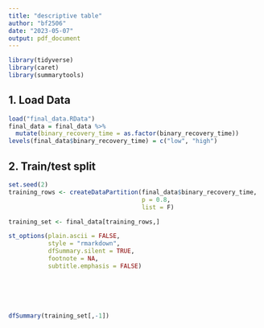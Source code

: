 ```yaml
---
title: "descriptive table"
author: "bf2506"
date: "2023-05-07"
output: pdf_document
---
```

```r
library(tidyverse)
library(caret)
library(summarytools)
```

## 1. Load Data
```r
load("final_data.RData")
final_data = final_data %>% 
  mutate(binary_recovery_time = as.factor(binary_recovery_time))
levels(final_data$binary_recovery_time) = c("low", "high")
```

## 2. Train/test split
```r
set.seed(2)
training_rows <- createDataPartition(final_data$binary_recovery_time,
                                     p = 0.8,
                                     list = F)
```

```r
training_set <- final_data[training_rows,]
```

```r
st_options(plain.ascii = FALSE, 
           style = "rmarkdown", 
           dfSummary.silent = TRUE,
           footnote = NA, 
           subtitle.emphasis = FALSE)






dfSummary(training_set[,-1])
```

